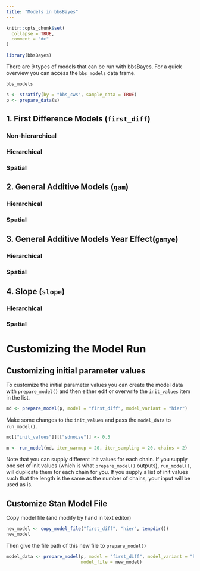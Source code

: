 ```yaml
---
title: "Models in bbsBayes"
---
```


```r
knitr::opts_chunk$set(
  collapse = TRUE,
  comment = "#>"
)
```

```r
library(bbsBayes)
```

There are 9 types of models that can be run with bbsBayes. For a quick overview
you can access the `bbs_models` data frame.

```r
bbs_models
```

```r
s <- stratify(by = "bbs_cws", sample_data = TRUE)
p <- prepare_data(s)
```





## 1. First Difference Models (`first_diff`)

### Non-hierarchical

### Hierarchical

### Spatial


## 2. General Additive Models (`gam`)

### Hierarchical

### Spatial


## 3. General Additive Models Year Effect(`gamye`)

### Hierarchical

### Spatial


## 4. Slope (`slope`)

### Hierarchical

### Spatial


# Customizing the Model Run

## Customizing initial parameter values

To customize the initial parameter values you can create the model data with
`prepare_model()` and then either edit or overwrite the `init_values` item in
the list.

```r
md <- prepare_model(p, model = "first_diff", model_variant = "hier")
```

Make some changes to the `init_values` and pass the `model_data` to
`run_model()`.

```r
md[["init_values"]][["sdnoise"]] <- 0.5

m <- run_model(md, iter_warmup = 20, iter_sampling = 20, chains = 2)
```

Note that you can supply different init values for each chain. If you supply one
set of init values (which is what `prepare_model()` outputs), `run_model()`, 
will duplicate them for each chain for you. If you supply a list of init values
such that the length is the same as the number of chains, your input will be 
used as is.

## Customize Stan Model File

Copy model file (and modify by hand in text editor)
```r
new_model <- copy_model_file("first_diff", "hier", tempdir())
new_model
```

Then give the file path of this new file to `prepare_model()`
```r
model_data <- prepare_model(p, model = "first_diff", model_variant = "hier",
                            model_file = new_model)
```

